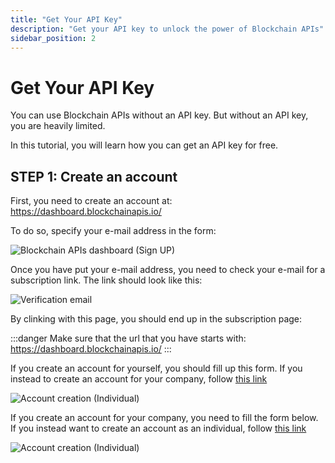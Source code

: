 ```yaml
---
title: "Get Your API Key"
description: "Get your API key to unlock the power of Blockchain APIs"
sidebar_position: 2
---
```



# Get Your API Key

You can use Blockchain APIs without an API key. But without an API key, you are heavily limited.

In this tutorial, you will learn how you can get an API key for free.

## STEP 1: Create an account

First, you need to create an account at: https://dashboard.blockchainapis.io/

To do so, specify your e-mail address in the form:

<img loading="eager" alt="Blockchain APIs dashboard (Sign UP)" src="/img/docs/api-key/sign-up.png" />

Once you have put your e-mail address, you need to check your e-mail for a subscription link. The link should look like this:

<img loading="eager" alt="Verification email" src="/img/docs/api-key/verification-email.png" />

By clinking with this page, you should end up in the subscription page:

:::danger
Make sure that the url that you have starts with: https://dashboard.blockchainapis.io/
:::

<Tabs groupId="subscription" queryString>
<TabItem value="individual" label="Individual" default>

If you create an account for yourself, you should fill up this form. If you instead
to create an account for your company, follow [this link](?subscription=company)

<img loading="eager" alt="Account creation (Individual)" src="/img/docs/api-key/create-account.png" />


</TabItem>
<TabItem value="company" label="Company">

If you create an account for your company, you need to fill the form below. If you instead want
to create an account as an individual, follow [this link](?subscription=individual)

<img loading="eager" alt="Account creation (Individual)" src="/img/docs/api-key/create-account-company.png" />

</TabItem>
</Tabs>